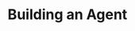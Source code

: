 ---
title: Building an Agent
summary: "Create autonomous AI agents that can reason, use tools, and complete complex tasks. This guide covers the fundamentals of building powerful and intelligent agents."
description: Create autonomous AI agents that can use tools and complete complex tasks
---